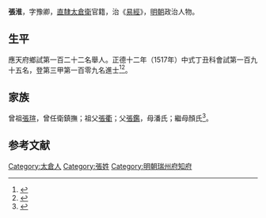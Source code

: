 {{明清人物信息框
| 姓名 = 張淮
| 原名 =
| 圖片名稱= 
| 圖片大小 =
| 圖片說明 = 
| 最高職務 =
| 國家 = 大明 
| 爵位 =
| 籍貫 = [[直隸|直隸]][[太倉衛|太倉衛]]
| 族裔 = 
| 旗籍 = 
| 字號 = 
| 諡號 =
| 出生日期 = 六月十四日
| 出生地點 =
| 逝世日期 = 卒年不詳 
| 逝世地點 =
| 墓葬 =
| 配偶 = 陳氏
| 親屬 = 
| 出身 =
* 正德十二年丁丑科同進士出身
| 經歷 =
| 著作 =  
}}
'''張淮'''{{BD|1482年||？年||}}，字豫卿，[[直隸|直隸]][[太倉衛|太倉衛]]官籍，治《[[易經|易經]]》，[[明朝|明朝]]政治人物。

== 生平 ==
應天府鄉試第一百二十二名舉人。正德十二年（1517年）中式丁丑科會試第一百九十五名，登第三甲第一百零九名進士<ref>{{Cite book|title=《皇明贡举考》卷五|last=（明）[[张朝瑞|张朝瑞]]|first=|publisher=《续修四库全书》史部第828册|year=|isbn=|location=|pages=}}</ref><ref>{{Cite book|title=贡举志五种 上|last=鲁小俊，江俊伟著|first=|publisher=武汉：武汉大学出版社|year=2009|isbn=978-7-307-07043-1|location=|pages=}}</ref>。

== 家族 ==
曾祖[[張瑄|張瑄]]，曾任衛鎮撫；祖父[[張衢|張衢]]；父[[張鑑|張鑑]]，母潘氏；繼母顏氏<ref>{{Cite book|title=天一阁藏明代科举录选刊 登科录 点校本|last=龚延明主编|first=|publisher=宁波出版社|year=2016|isbn=978-7-5526-2320-8|location=宁波|pages=|quote=《天一閣藏明代科舉錄選刊.登科錄》之《正德十二年丁丑科進士登科錄》}}</ref>。

==参考文献==
{{reflist}}

{{start box}}
{{s-off}}
{{s-before|[[何岩|何岩]]}}
{{s-title|明朝瑞州府知府|1529年－1536年}}
{{s-after|[[朱鴻漸|朱鴻漸]]}}
{{end box}}

{{正德十二年丁丑科殿試金榜}}

[[Category:太倉人|Category:太倉人]]
[[Category:張姓|Category:張姓]]
[[Category:明朝瑞州府知府|Category:明朝瑞州府知府]]